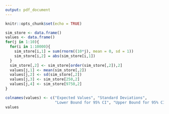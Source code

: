 ```yaml
---
output: pdf_document
---
```


```r
knitr::opts_chunk$set(echo = TRUE)
```

\subsection*{(a) and (c)}

```r
sim_store <- data.frame()
values <- data.frame()
for(j in 1:10){
  for(i in 1:10000){
    sim_store[i,1] = sum(rnorm((10*j), mean = 0, sd = 1))
    sim_store[i,2] = abs(sim_store[i,1])
  }
  sim_store[,2] <- sim_store[order(sim_store[,2]),2]
  values[j,1] <- mean(sim_store[,2])
  values[j,2] <- sd(sim_store[,2])
  values[j,3] <- sim_store[250,2]
  values[j,4] <- sim_store[9750,2]
}

colnames(values) <- c("Expected Values", "Standard Deviations",
                      "Lower Bound for 95% CI", "Upper Bound for 95% CI")
values
```

